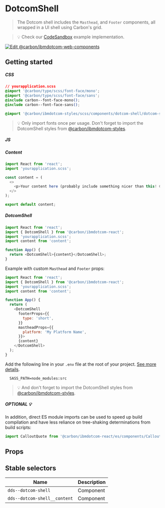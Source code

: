 
# DotcomShell

> The Dotcom shell includes the `Masthead`, and `Footer` components, all wrapped
> in a UI shell using Carbon's grid.

> 💡 Check our
> [CodeSandbox](https://githubbox.com/carbon-design-system/carbon-for-ibm-dotcom/tree/master/packages/react/examples/codesandbox/components/DotcomShell)
> example implementation.

[![Edit @carbon/ibmdotcom-web-components](https://codesandbox.io/static/img/play-codesandbox.svg)](https://githubbox.com/carbon-design-system/carbon-for-ibm-dotcom/tree/master/packages/react/examples/codesandbox/components/DotcomShell)

## Getting started

##### CSS

```css
// yourapplication.scss
@import '@carbon/type/scss/font-face/mono';
@import '@carbon/type/scss/font-face/sans';
@include carbon--font-face-mono();
@include carbon--font-face-sans();

@import '@carbon/ibmdotcom-styles/scss/components/dotcom-shell/dotcom-shell';
```

> 💡 Only import fonts once per usage. Don't forget to import the DotcomShell
> styles from
> [@carbon/ibmdotcom-styles](https://github.com/carbon-design-system/carbon-for-ibm-dotcom/blob/master/packages/styles).

##### JS

##### Content

```javascript
import React from 'react';
import 'yourapplication.scss';

const content = (
  <>
    <p>Your content here (probably include something nicer than this! 😄)</p>
  </>
);

export default content;
```

##### DotcomShell

```javascript
import React from 'react';
import { DotcomShell } from '@carbon/ibmdotcom-react';
import 'yourapplication.scss';
import content from 'content';

function App() {
  return <DotcomShell>{content}</DotcomShell>;
}
```

Example with custom `Masthead` and `Footer` props:

```javascript
import React from 'react';
import { DotcomShell } from '@carbon/ibmdotcom-react';
import 'yourapplication.scss';
import content from 'content';

function App() {
  return (
    <DotcomShell
      footerProps={{
        type: 'short',
      }}
      mastheadProps={{
        platform: 'My Platform Name',
      }}>
      {content}
    </DotcomShell>
  );
}
```

Add the following line in your `.env` file at the root of your project.
[See more details](https://github.com/carbon-design-system/carbon-for-ibm-dotcom/tree/master/packages/styles#usage).

```
  SASS_PATH=node_modules:src
```

> 💡 And don't forget to import the DotcomShell styles from
> [@carbon/ibmdotcom-styles](/packages/styles).

##### OPTIONAL 💡

In addition, direct ES module imports can be used to speed up build compilation and have less reliance on tree-shaking determinations from build scripts:

````js
import CalloutQuote from '@carbon/ibmdotcom-react/es/components/CalloutQuote/CalloutQuote';
````

## Props

<Props of={DotcomShell} />

## Stable selectors

| Name                         | Description |
| ---------------------------- | ----------- |
| `dds--dotcom-shell`          | Component   |
| `dds--dotcom-shell__content` | Component   |

<Description markdown={contributing} />
